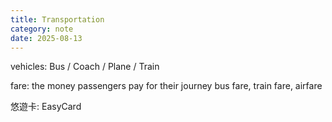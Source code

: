 ```yaml
---
title: Transportation
category: note
date: 2025-08-13
---
```


vehicles: Bus / Coach / Plane / Train

fare: the money passengers pay for their journey
bus fare, train fare, airfare

悠遊卡: EasyCard